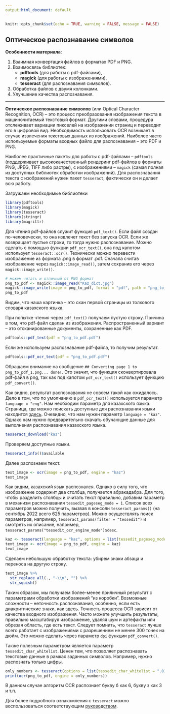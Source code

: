 ---
output:html_document: default
---

```{r setup, include=FALSE}
knitr::opts_chunk$set(echo = TRUE, warning = FALSE, message = FALSE)
```


## Оптическое распознавание символов

**Особенности материала**:

  1. Взаимная конвертация файлов в форматах PDF и PNG.
  2. Взаимосвязь библиотек:
      - **pdftools** (для работы с pdf-файлами), 
      - **magick** (для работы с изображениями),
      - **tesseract** (для распознавания символов).
  3. Обработка файлов с двумя колонками.
  4. Улучшение качества распознавания.
  
---
  
**Оптическое распознавание символов** (или Optical Character Recognition, OCR) -- это процесс преобразования изображения текста в машиночитаемый текстовый формат. Другими словами, процедура отслеживает вариации пикселей на изображении страниц и переводит его в цифровой вид. Необходимость использовать OCR возникает в случае извлечения текстовых данных из изображений. Наиболее часто используемые форматы входных файло для распознавания -- это PDF и PNG.

Наиболее практичные пакеты для работы с pdf-файлами -- `pdftools` (поддерживает высококачественный рендеринг pdf-файлов в форматы PNG, JPEG, TIFF либо растры), с изображениями -- `magick` (самая полная из доступных библиотек обработки изображений). Для распознавания текста с изображений нужен пакет `tesseract`, фактически он и делает всю работу.

Загружаем необходимые библиотеки
```{r libraries}
library(pdftools)
library(magick)
library(tesseract)
library(stringr)
library(magrittr)
```

Для чтения pdf-файлов служит функция `pdf_text()`. Если файл создан по-человечески, то она извлечет текст без запуска OCR. Если же возвращает пустые строки, то тогда нужно распознавание. Можно сделать с помощью функции `pdf_ocr_text()`, она под капотом использует `tesseract::ocr()`. Технически можно перевести изображение из формата .png в формат .pdf. Сначала считав изображение через `magick::image_read()`, затем сохранив его через `magick::image_write()`.

```{r png_to_pdf}
# можем читать и отличный от PNG формат
png_to_pdf <- magick::image_read("Kaz_dict.jpg")
magick::image_write(image = png_to_pdf, format = "pdf", path = "png_to_pdf.pdf")
png_to_pdf
```

Видим, что наша картинка -- это скан первой страницы из толкового словаря казахского языка.

При попытке чтения через `pdf_text()` получаем пустую строку. Причина в том, что pdf-файл сделан из изображения. Распространенный вариант -- это отсканированные документы, сохраненные как PDF.

```{r read_png_to_pdf}
pdftools::pdf_text(pdf = "png_to_pdf.pdf")
```

Если же используем распознавание pdf-файла, то получим результат.

```{r cache=TRUE}
pdftools::pdf_ocr_text(pdf = "png_to_pdf.pdf")
```

Обращаем внимание на сообщение `## Converting page 1 to png_to_pdf_1.png... done!`. Это значит, что функция сконвертировала pdf-файл в png, так как под капотом `pdf_ocr_text()` использует функцию `pdf_convert()`.

Как видно, результат распознавания не совсем такой как ожидалось. Дело в том, что по умолчанию в `pdf_ocr_text()` используется параметр `language = "eng"`. Нам необходим параметр для казахского языка. Страница, где можно поискать доступные для распознавания языки находится [здесь](https://github.com/tesseract-ocr/tessdoc/blob/main/Data-Files-in-different-versions.md). Очевидно, что нам нужен параметр `language = "kaz"`. Однако нам нужно предварительно скачать обучающие данные для выполнения распознавания казахского языка.

```{r tesseract_download, eval=FALSE}
tesseract_download("kaz")
```

Проверяем доступные языки.
```{r tesseract_info}
tesseract_info()$available
```
Далее распознаем текст.

```{r simple_params, cache=TRUE}
text_image <- ocr(image = png_to_pdf, engine = "kaz")
text_image
```
Как видим, казахский язык распознался. Однако в силу того, что изображение содержит два столбца, получается абракадабра. Для того, чтобы разделить столбцы и считать текст правильно, добавим параметр в механизм распознавания `tessedit_pageseg_mode = 1`. Список всех параметров можно получить, вызвав в консоли `tesseract_params()` (на сентябрь 2022 всего 625 параметров). Можно осуществлять поиск параметров, например, `tesseract_params(filter = "tessedit")` и смотреть их описание, например,  `tesseract_params("tessedit_ocr_engine_mode")$desc`.


```{r advanced_params, cache=TRUE}
kaz <- tesseract(language = "kaz", options = list(tessedit_pageseg_mode = 1))
text_image <- ocr(image = png_to_pdf, engine = kaz)
text_image 

```

Сделаем небольшую обработку текста: убирем знаки абзаца и переноса на другую строку.
```{r text_processing}
text_image %>%
  str_replace_all(., "-\\n", "") %>%
  str_squish()
```
Таким образом, мы получаем более-менее приличный результат c параметрами обработки изображений  "из коробки". Возможные сложности -- неточность распознавания, особенно, если есть диакритические знаки, как здесь. Точность процесса OCR зависит от качества входного изображения. Часто можете улучшить результаты, правильно масштабируя изображение, удаляя шум и артефакты или обрезая область, где есть текст. Следует помнить, что `tesseract` лучше всего работает с изображениями с разрешением не менее 300 точек на дюйм. Это можно сделать через параметр `dpi` функции `pdf_convert()`.

Также полезным параметром является параметр `tessedit_char_whitelist`. Ценен тем, что позволяет распознавать текстовые данные в рамках заданных символов. Например, нужно распознать только цифры.

```{r example}
only_numbers <- tesseract(options = list(tessedit_char_whitelist = ".0123456789"))
print(ocr(png_to_pdf, engine = only_numbers))
```

В данном случае алгоритм OCR распознает букву б как 6, букву з как 3 и т.п.

Для более подробного ознакомления с `tesseract` можно воспользоваться соответствующим [руководством](https://tesseract-ocr.github.io/tessdoc/).
